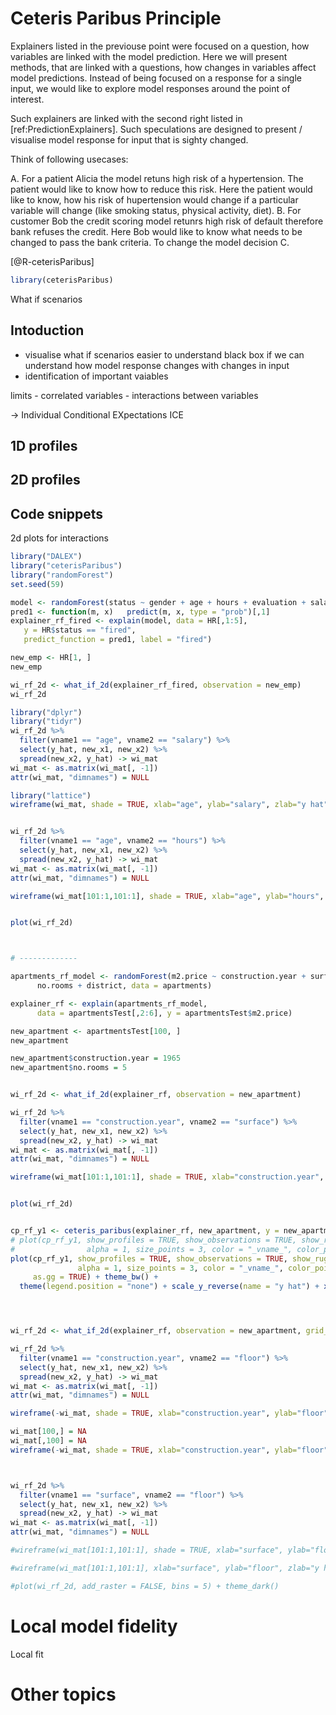 # Ceteris Paribus Principle

Explainers listed in the previouse point were focused on a question, how variables are linked with the model prediction. 
Here we will present methods, that are linked with a questions, how changes in variables affect model predictions. Instead of being focused on a response for a single input, we would like to explore model responses around the point of interest.

Such explainers are linked with the second right listed in [ref:PredictionExplainers]. Such speculations are designed to present / visualise model response for input that is sighty changed.


Think of following usecases:

A. For a patient Alicia the model retuns high risk of a hypertension. The patient would like to know how to reduce this risk. Here the patient would like to know, how his risk of hupertension would change if a particular variable will change (like smoking status, physical activity, diet).
B. For customer Bob the credit scoring model retunrs high risk of default therefore bank refuses the credit. Here Bob would like to know what needs to be changed to pass the bank criteria. To change the model decision 
C. 



[@R-ceterisParibus]

```r
library(ceterisParibus)
```

What if scenarios

## Intoduction

+ visualise what if scenarios
  easier to understand black box if we can understand how model response changes with changes in input
+ identification of important vaiables

limits
- correlated variables
- interactions between variables

-> 
Individual Conditional EXpectations ICE






## 1D profiles

## 2D profiles

## Code snippets

2d plots for interactions

```r
library("DALEX")
library("ceterisParibus")
library("randomForest")
set.seed(59)

model <- randomForest(status ~ gender + age + hours + evaluation + salary, data = HR)
pred1 <- function(m, x)   predict(m, x, type = "prob")[,1]
explainer_rf_fired <- explain(model, data = HR[,1:5],
   y = HR$status == "fired",
   predict_function = pred1, label = "fired")

new_emp <- HR[1, ]
new_emp

wi_rf_2d <- what_if_2d(explainer_rf_fired, observation = new_emp)
wi_rf_2d

library("dplyr")
library("tidyr")
wi_rf_2d %>% 
  filter(vname1 == "age", vname2 == "salary") %>%
  select(y_hat, new_x1, new_x2) %>%
  spread(new_x2, y_hat) -> wi_mat
wi_mat <- as.matrix(wi_mat[, -1])
attr(wi_mat, "dimnames") = NULL

library("lattice")
wireframe(wi_mat, shade = TRUE, xlab="age", ylab="salary", zlab="y hat")


wi_rf_2d %>% 
  filter(vname1 == "age", vname2 == "hours") %>%
  select(y_hat, new_x1, new_x2) %>%
  spread(new_x2, y_hat) -> wi_mat
wi_mat <- as.matrix(wi_mat[, -1])
attr(wi_mat, "dimnames") = NULL

wireframe(wi_mat[101:1,101:1], shade = TRUE, xlab="age", ylab="hours", zlab="y hat")


plot(wi_rf_2d)



# -------------

apartments_rf_model <- randomForest(m2.price ~ construction.year + surface + floor +
      no.rooms + district, data = apartments)

explainer_rf <- explain(apartments_rf_model,
      data = apartmentsTest[,2:6], y = apartmentsTest$m2.price)

new_apartment <- apartmentsTest[100, ]
new_apartment

new_apartment$construction.year = 1965
new_apartment$no.rooms = 5


wi_rf_2d <- what_if_2d(explainer_rf, observation = new_apartment)

wi_rf_2d %>% 
  filter(vname1 == "construction.year", vname2 == "surface") %>%
  select(y_hat, new_x1, new_x2) %>%
  spread(new_x2, y_hat) -> wi_mat
wi_mat <- as.matrix(wi_mat[, -1])
attr(wi_mat, "dimnames") = NULL

wireframe(wi_mat[101:1,101:1], shade = TRUE, xlab="construction.year", ylab="surface", zlab="y hat")


plot(wi_rf_2d)


cp_rf_y1 <- ceteris_paribus(explainer_rf, new_apartment, y = new_apartment$m2.price, variables = c("construction.year", "floor"))
# plot(cp_rf_y1, show_profiles = TRUE, show_observations = TRUE, show_rugs = FALSE,
#                alpha = 1, size_points = 3, color = "_vname_", color_points = "black")
plot(cp_rf_y1, show_profiles = TRUE, show_observations = TRUE, show_rugs = FALSE,
               alpha = 1, size_points = 3, color = "_vname_", color_points = "black",
     as.gg = TRUE) + theme_bw() + 
  theme(legend.position = "none") + scale_y_reverse(name = "y hat") + xlab("")




wi_rf_2d <- what_if_2d(explainer_rf, observation = new_apartment, grid_points = 201, selected_variables = c("construction.year", "floor"))

wi_rf_2d %>% 
  filter(vname1 == "construction.year", vname2 == "floor") %>%
  select(y_hat, new_x1, new_x2) %>%
  spread(new_x2, y_hat) -> wi_mat
wi_mat <- as.matrix(wi_mat[, -1])
attr(wi_mat, "dimnames") = NULL

wireframe(-wi_mat, shade = TRUE, xlab="construction.year", ylab="floor", zlab="y hat")

wi_mat[100,] = NA
wi_mat[,100] = NA
wireframe(-wi_mat, shade = TRUE, xlab="construction.year", ylab="floor", zlab="y hat")



wi_rf_2d %>% 
  filter(vname1 == "surface", vname2 == "floor") %>%
  select(y_hat, new_x1, new_x2) %>%
  spread(new_x2, y_hat) -> wi_mat
wi_mat <- as.matrix(wi_mat[, -1])
attr(wi_mat, "dimnames") = NULL

#wireframe(wi_mat[101:1,101:1], shade = TRUE, xlab="surface", ylab="floor", zlab="y hat")

#wireframe(wi_mat[101:1,101:1], xlab="surface", ylab="floor", zlab="y hat")

#plot(wi_rf_2d, add_raster = FALSE, bins = 5) + theme_dark()


```

# Local model fidelity

 Local fit

# Other topics


